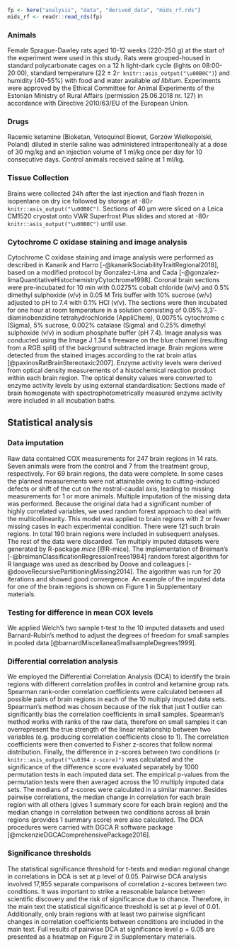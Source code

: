 
```r
fp <- here("analysis", "data", "derived_data", "mids_rf.rds")
mids_rf <- readr::read_rds(fp)
```

### Animals
Female Sprague-Dawley rats aged 10-12 weeks (220-250 g) at the start of the experiment were used in this study. Rats were grouped-housed in standard polycarbonate cages on a 12 h light-dark cycle (lights on 08:00-20:00), standard temperature (22 ± 2`r knitr::asis_output("\u00B0C")`) and humidity (40-55%) with food and water available _ad libitum_. Experiments were approved by the Ethical Committee for Animal Experiments of the Estonian Ministry of Rural Affairs (permission 25.06.2018 nr. 127) in accordance with Directive 2010/63/EU of the European Union.

### Drugs
Racemic ketamine (Bioketan, Vetoquinol Biowet, Gorzów Wielkopolski, Poland) diluted in sterile saline was administered intraperitoneally at a dose of 30 mg/kg and an injection volume of 1 ml/kg once per day for 10 consecutive days. Control animals received saline at 1 ml/kg.

### Tissue Collection
Brains were collected 24h after the last injection and flash frozen in isopentane on dry ice followed by storage at -80`r knitr::asis_output("\u00B0C")`. Sections of 40 µm were sliced on a Leica CM1520 cryostat onto VWR Superfrost Plus slides and stored at -80`r knitr::asis_output("\u00B0C")` until use. 

### Cytochrome C oxidase staining and image analysis
Cytochrome C oxidase staining and image analysis were performed as described in Kanarik and Harro [-@kanarikSociabilityTraitRegional2018], based on a modified protocol by Gonzalez-Lima and Cada [-@gonzalez-limaQuantitativeHistochemistryCytochrome1998]. Coronal brain sections were pre-incubated for 10 min with 0.0275% cobalt chloride (w/v) and 0.5% dimethyl sulphoxide (v/v) in 0.05 M Tris buffer with 10% sucrose (w/v) adjusted to pH to 7.4 with 0.1% HCl (v/v). The sections were then incubated for one hour at room temperature in a solution consisting of 0.05% 3,3′-diaminobenzidine tetrahydrochloride (AppliChem), 0.0075% cytochrome c (Sigma), 5% sucrose, 0.002% catalase (Sigma) and 0.25% dimethyl sulphoxide (v/v) in sodium phosphate buffer (pH 7.4). Image analysis was conducted using the Image J 1.34 s freeware on the blue channel (resulting from a RGB split) of the background subtracted image. Brain regions were detected from the stained images according to the rat brain atlas [@paxinosRatBrainStereotaxic2007]. Enzyme activity levels were derived from optical density measurements of a histochemical reaction product within each brain region. The optical density values were converted to enzyme activity levels by using external standardisation: Sections made of brain homogenate with spectrophotometrically measured enzyme activity were included in all incubation baths.

## Statistical analysis
### Data imputation
Raw data contained COX measurements for 247 brain regions in 14 rats. Seven animals were from the control and 7 from the treatment group, respectively. For 69 brain regions, the data were complete. In some cases the planned measurements were not attainable owing to cutting-induced defects or shift of the cut on the rostral-caudal axis, leading to missing measurements for 1 or more animals. Multiple imputation of the missing data was performed. Because the original data had a significant number of highly correlated variables, we used random forest approach to deal with the multicollinearity. This model was applied to brain regions with 2 or fewer missing cases in each experimental condition. There were 121 such brain regions. In total 190 brain regions were included in subsequent analyses. The rest of the data were discarded. Ten multiply imputed datasets were generated by R-package *mice* [@R-mice]. The implementation of Breiman's [-@breimanClassificationRegressionTrees1984] random forest algorithm for R language was used as described by Doove and colleagues [-@dooveRecursivePartitioningMissing2014]. The algorithm was run for 20 iterations and showed good convergence. An example of the imputed data for one of the brain regions is shown on Figure 1 in Supplementary materials.

### Testing for difference in mean COX levels
We applied Welch's two sample t-test to the 10 imputed datasets and used Barnard-Rubin's method to adjust the degrees of freedom for small samples in pooled data [@barnardMiscellaneaSmallsampleDegrees1999]. 

### Differential correlation analysis
We employed the Differential Correlation Analysis (DCA) to identify the brain regions with different correlation profiles in control and ketamine group rats. Spearman rank-order correlation coefficients were calculated between all possible pairs of brain regions in each of the 10 multiply imputed data sets. Spearman's method was chosen because of the risk that just 1 outlier can significantly bias the correlation coefficients in small samples. Spearman's method works with ranks of the raw data, therefore on small samples it can overrepresent the true strength of the linear relationship between two variables (e.g. producing correlation coefficients close to 1). The correlation coefficients were then converted to Fisher z-scores that follow normal distribution. Finally, the difference in z-scores between two conditions (`r knitr::asis_output("\u0394 z-score)")` was calculated and the significance of the difference score evaluated separately by 1000 permutation tests in each imputed data set. The empirical p-values from the permutation tests were then averaged across the 10 multiply imputed data sets. The medians of z-scores were calculated in a similar manner. Besides pairwise correlations, the median change in correlation for each brain region with all others (gives 1 summary score for each brain region) and the median change in correlation between two conditions across all brain regions (provides 1 summary score) were also calculated. The DCA procedures were carried with DGCA R software package [@mckenzieDGCAComprehensivePackage2016].

### Significance thresholds
The statistical significance threshold for t-tests and median regional change in correlations in DCA is set at p level of 0.05. Pairwise DCA analysis involved 17,955 separate comparisons of correlation z-scores between two conditions. It was important to strike a reasonable balance between scientific discovery and the risk of significance due to chance. Therefore, in the main text the statistical significance threshold is set at p level of 0.01. Additionally, only brain regions with at least two pairwise significant changes in correlation coefficients between conditions are included in the main text. Full results of pairwise DCA at significance level p = 0.05 are presented as a heatmap on Figure 2 in Supplementary materials. 
